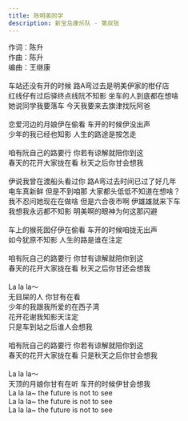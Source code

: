 ```yaml
---
title: 陈明美同学
description: 新宝岛康乐队 - 第叔张
---
```


作词：陈升<br />作曲：陈升<br />编曲：王继康<br /><br />车站还没有开的时候  路A弯过去是明美伊家的柑仔店<br />红线仔有过后驿终点线阮不知影  坐车的人到底都在想啥<br />她说同学我要落车 今天我要来去旗津找阮阿爸<br /><br />恋爱河边的月娘伊在偷看   车开的时候伊没出声<br />少年的我已经也知影  人生的路途是按怎走<br /><br />咱有阮自己的路要行   你若有谅解就陪你到这<br />春天的花开大家拢在看   秋天之后你甘会想我<br /><br />伊说我曾在渡船头看过你  路A弯过去时间已过了好几年<br />电车真新鲜  但是不到咱那  大家都头低低不知道在想啥？<br />我不忍问她现在在做啥  但是六合夜市啊  伊雄雄就来下车<br />我想我永远都不知影   明美啊的眼神为何这那闪避<br /><br />车上的猴死囡仔伊在偷看   车开的时候咱拢无出声<br />如今犹原不知影  人生的路是谁在注定<br /><br />咱有阮自己的路要行   你甘有谅解就陪你到这<br />春天的花开大家拢在看   秋天之后你甘还会想我<br /><br />La la la～<br />无目屎的人 你甘有在看<br />少年的我跟我所爱的在西子湾<br />花开花谢我知影天注定<br />只是车到站之后谁人会想我<br /><br />咱有阮自己的路要行   你若有谅解就陪你到这<br />春天的花开大家拢在看   只是秋天之后你甘会想我<br /><br />La la la～<br />天顶的月娘你甘有在听 车开的时候伊甘会想我<br />La la la~ the future is not to see<br />La la la~ the future is not to see<br />La la la~ the future is not to see